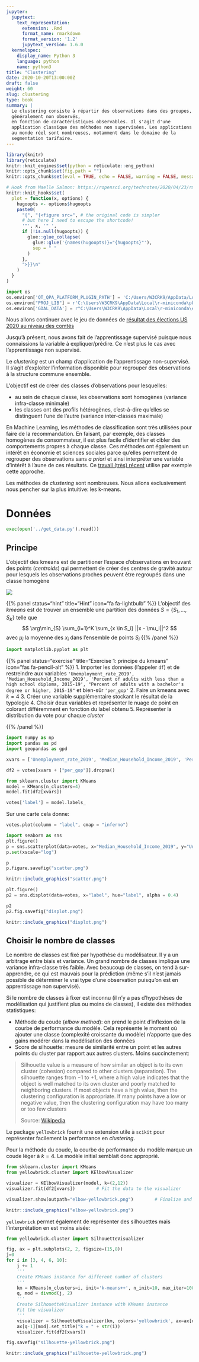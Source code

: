 ```yaml
---
jupyter:
  jupytext:
    text_representation:
      extension: .Rmd
      format_name: rmarkdown
      format_version: '1.2'
      jupytext_version: 1.6.0
  kernelspec:
    display_name: Python 3
    language: python
    name: python3
title: "Clustering"
date: 2020-10-20T13:00:00Z
draft: false
weight: 60
slug: clustering
type: book
summary: |
  Le clustering consiste à répartir des observations dans des groupes,
  généralement non observés,
  en fonction de caractéristiques observables. Il s'agit d'une
  application classique des méthodes non supervisées. Les applications
  au monde réel sont nombreuses, notamment dans le domaine de la 
  segmentation tarifaire. 
---
```



```r
library(knitr)  
library(reticulate)  
knitr::knit_engines$set(python = reticulate::eng_python)
knitr::opts_chunk$set(fig.path = "")
knitr::opts_chunk$set(eval = TRUE, echo = FALSE, warning = FALSE, message = FALSE)

# Hook from Maelle Salmon: https://ropensci.org/technotes/2020/04/23/rmd-learnings/
knitr::knit_hooks$set(
  plot = function(x, options) {
    hugoopts <- options$hugoopts
    paste0(
      "{", "{<figure src=", # the original code is simpler
      # but here I need to escape the shortcode!
      '"', x, '" ',
      if (!is.null(hugoopts)) {
        glue::glue_collapse(
          glue::glue('{names(hugoopts)}="{hugoopts}"'),
          sep = " "
        )
      },
      ">}}\n"
    )
  }
)

```

```python
import os
os.environ['QT_QPA_PLATFORM_PLUGIN_PATH'] = 'C:/Users/W3CRK9/AppData/Local/r-miniconda/envs/r-reticulate/Library/plugins/platforms'
os.environ["PROJ_LIB"] = r'C:\Users\W3CRK9\AppData\Local\r-miniconda\pkgs\proj4-4.9.3-hfa6e2cd_9\Library\share'
os.environ['GDAL_DATA'] = r"C:\Users\W3CRK9\AppData\Local\r-miniconda\envs\r-reticulate\Library\share\gdal"
```

Nous allons continuer avec le jeu de données de [résultat des élections US 2020 au niveau des comtés](#preprocessing)

Jusqu'à présent, nous avons fait de l'apprentissage supervisé puisque nous
connaissions la variable à expliquer/prédire. Ce n'est plus le cas avec
l'apprentissage non supervisé.

Le *clustering* est un champ d'application de l'apprentissage non-supervisé.
Il s'agit d'exploiter l'information disponible pour regrouper des observations
à la structure commune ensemble.

L'objectif est de créer des classes d'observations pour lesquelles:

* au sein de chaque classe, les observations sont homogènes (variance infra-classe minimale)
* les classes ont des profils hétérogènes, c'est-à-dire qu'elles se distinguent l'une de l'autre (variance inter-classes maximale)

En Machine Learning, les méthodes de classification sont très utilisées pour
faire de la recommandation. En faisant, par exemple, des classes homogènes de 
consommateur, il est plus facile d'identifier et cibler des comportements 
propres à chaque classe. 
Ces méthodes ont également un intérêt en économie et sciences sociales parce qu'elles permettent
de regrouper des observations sans *a priori* et ainsi interpréter une variable
d'intérêt à l'aune de ces résultats. Ce [travail (très) récent](https://www.insee.fr/fr/statistiques/4925200)
utilise par exemple cette approche.


Les méthodes de *clustering* sont nombreuses.
Nous allons exclusivement nous pencher sur la plus intuitive: les k-means. 

# Données

```python
exec(open('../get_data.py').read())
```

## Principe

L'objectif des kmeans est de partitioner l'espace d'observations en trouvant des points (*centroids*) qui permettent de créer des centres de gravité autour pour lesquels les observations proches peuvent être regroupés dans une classe homogène

![](https://scikit-learn.org/stable/_images/sphx_glr_plot_kmeans_assumptions_001.png)

{{% panel status="hint" title="Hint" icon="fa fa-lightbulb" %}}
L'objectif des *kmeans* est de trouver un ensemble une partition des données $S=\{S_1,...,S_K\}$ telle que 
$$
\arg\min_{S} \sum_{i=1}^K \sum_{x \in S_i} ||x - \mu_i||^2
$$
avec $\mu_i$ la moyenne des $x_i$ dans l'ensemble de points $S_i$
{{% /panel %}}

```python
import matplotlib.pyplot as plt
```



{{% panel status="exercise" title="Exercise 1: principe du kmeans" icon="fas fa-pencil-alt" %}}
1. Importer les données (l'appeler `df`) et de restreindre aux variables `'Unemployment_rate_2019', 'Median_Household_Income_2019', 'Percent of adults with less than a high school diploma, 2015-19', "Percent of adults with a bachelor's degree or higher, 2015-19"` et bien-sûr  `'per_gop'`
2. Faire un kmeans avec $k=4$
3. Créer une variable supplémentaire stockant le résultat de la typologie
4. Choisir deux variables et représenter le nuage de point en colorant différemment
en fonction du label obtenu
5. Représenter la distribution du vote pour chaque *cluster*

{{% /panel %}}

```python
import numpy as np
import pandas as pd
import geopandas as gpd

xvars = ['Unemployment_rate_2019', 'Median_Household_Income_2019', 'Percent of adults with less than a high school diploma, 2015-19', "Percent of adults with a bachelor's degree or higher, 2015-19"]

df2 = votes[xvars + ["per_gop"]].dropna()
```


```python
from sklearn.cluster import KMeans
model = KMeans(n_clusters=4)
model.fit(df2[xvars])

votes['label'] = model.labels_
```

Sur une carte cela donne:

```python
votes.plot(column = "label", cmap = "inferno")
```

```python
import seaborn as sns
plt.figure()
p = sns.scatterplot(data=votes, x="Median_Household_Income_2019", y="Unemployment_rate_2019", hue = "label", palette="deep", alpha = 0.4)
p.set(xscale="log")
```

```python
p
p.figure.savefig("scatter.png")
```

```r
knitr::include_graphics("scatter.png")
```


```python
plt.figure()
p2 = sns.displot(data=votes, x="label", hue="label", alpha = 0.4)
```

```python
p2
p2.fig.savefig("displot.png")
```

```r
knitr::include_graphics("displot.png")
```

## Choisir le nombre de classes

Le nombre de classes est fixé par hypothèse du modélisateur. Il y a un arbitrage
entre biais et variance. Un grand nombre de classes implique une variance
infra-classe très faible. Avec beaucoup de classes, on tend à sur-apprendre, ce
qui est mauvais pour la prédiction (même s'il n'est jamais possible de déterminer
le vrai type d'une observation puisqu'on est en apprentissage non supervisé). 

Si le nombre de classes à fixer est inconnu (il n'y a pas d'hypothèses de
modélisation qui justifient plus ou moins de classes), il existe des méthodes
statistiques:

* Méthode du coude (*elbow method*): on prend le point d'inflexion de la courbe
de performance du modèle. Cela représente le moment où ajouter une classe
(complexité croissante du modèle) n'apporte que des gains modérer dans la 
modélisation des données
* Score de silhouette: mesure de similarité entre un point et les autres points
du cluster par rapport aux autres clusters. Moins succinctement:

> Silhouette value is a measure of how similar an object is to its own cluster
> (cohesion) compared to other clusters (separation). The silhouette ranges
> from −1 to +1, where a high value indicates that the object is
> well matched to its own cluster and poorly matched to neighboring
> clusters. If most objects have a high value, then the clustering
> configuration is appropriate. If many points have a low or negative
> value, then the clustering configuration may have too many or too few clusters
> 
> Source: [Wikipedia](https://en.wikipedia.org/wiki/Silhouette_(clustering))

Le package `yellowbrick` fournit une extension utile à `scikit` pour représenter
facilement la performance en *clustering*.

Pour la méthode du coude, la courbe
de performance du modèle marque un coude léger à $k=4$. Le modèle initial
semblait donc approprié.

```python
from sklearn.cluster import KMeans
from yellowbrick.cluster import KElbowVisualizer

visualizer = KElbowVisualizer(model, k=(2,12))
visualizer.fit(df2[xvars])        # Fit the data to the visualizer
```

```python
visualizer.show(outpath="elbow-yellowbrick.png")        # Finalize and render the figure
```

```r
knitr::include_graphics("elbow-yellowbrick.png")
```

`yellowbrick` permet également de représenter des silhouettes mais 
l'interprétation en est moins aisée:
  
```python
from yellowbrick.cluster import SilhouetteVisualizer

fig, ax = plt.subplots(2, 2, figsize=(15,8))
j=0
for i in [3, 4, 6, 10]:
    j += 1
    '''
    Create KMeans instance for different number of clusters
    '''
    km = KMeans(n_clusters=i, init='k-means++', n_init=10, max_iter=100, random_state=42)
    q, mod = divmod(j, 2)
    '''
    Create SilhouetteVisualizer instance with KMeans instance
    Fit the visualizer
    '''
    visualizer = SilhouetteVisualizer(km, colors='yellowbrick', ax=ax[q-1][mod])
    ax[q-1][mod].set_title("k = " + str(i))
    visualizer.fit(df2[xvars])
```

```python
fig.savefig("silhouette-yellowbrick.png")
```

```r
knitr::include_graphics("silhouette-yellowbrick.png")
```
